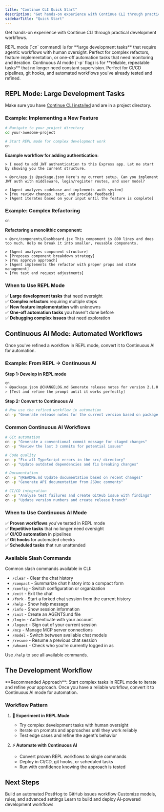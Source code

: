 ```yaml
---
title: "Continue CLI Quick Start"
description: "Get hands-on experience with Continue CLI through practical examples and common use cases"
sidebarTitle: "Quick Start"
---
```


Get hands-on experience with Continue CLI through practical development workflows.

<Tabs>
  <Tab title="REPL Mode">
    REPL mode (`cn` command) is for **large development tasks** that require
    agentic workflows with human oversight. Perfect for complex refactors,
    feature implementation, or one-off automation tasks that need monitoring and
    iteration.
  </Tab>
  <Tab title="Continuous AI Mode">
    Continuous AI mode (`-p` flag) is for **reliable, repeatable tasks** that no
    longer need constant supervision. Perfect for CI/CD pipelines, git hooks,
    and automated workflows you've already tested and refined.
  </Tab>
</Tabs>

## REPL Mode: Large Development Tasks

Make sure you have [Continue CLI installed](/cli/install) and are in a project directory.

### Example: Implementing a New Feature

```bash
# Navigate to your project directory
cd your-awesome-project

# Start REPL mode for complex development work
cn
```

**Example workflow for adding authentication:**

```
> I need to add JWT authentication to this Express app. Let me start by showing you the current structure.

> @src/app.js @package.json Here's my current setup. Can you implement JWT auth with middleware, login/register routes, and user model?

> [Agent analyzes codebase and implements auth system]
> [You review changes, test, and provide feedback]
> [Agent iterates based on your input until the feature is complete]
```

### Example: Complex Refactoring

```bash
cn
```

**Refactoring a monolithic component:**

```
> @src/components/Dashboard.jsx This component is 800 lines and does too much. Help me break it into smaller, reusable components.

> [Agent analyzes component structure]
> [Proposes component breakdown strategy]
> [You approve approach]
> [Agent implements the refactor with proper props and state management]
> [You test and request adjustments]
```

### When to Use REPL Mode

✅ **Large development tasks** that need oversight  
✅ **Complex refactors** requiring multiple steps  
✅ **New feature implementation** with unknowns  
✅ **One-off automation tasks** you haven't done before  
✅ **Debugging complex issues** that need exploration

## Continuous AI Mode: Automated Workflows

Once you've refined a workflow in REPL mode, convert it to Continuous AI for automation.

### Example: From REPL → Continuous AI

**Step 1: Develop in REPL mode**

```bash
cn
> @package.json @CHANGELOG.md Generate release notes for version 2.1.0
> [Test and refine the prompt until it works perfectly]
```

**Step 2: Convert to Continuous AI**

```bash
# Now use the refined workflow in automation
cn -p "Generate release notes for the current version based on package.json and recent commits"
```

### Common Continuous AI Workflows

```bash
# Git automation
cn -p "Generate a conventional commit message for staged changes"
cn -p "Review the last 3 commits for potential issues"

# Code quality
cn -p "Fix all TypeScript errors in the src/ directory"
cn -p "Update outdated dependencies and fix breaking changes"

# Documentation
cn -p "@README.md Update documentation based on recent changes"
cn -p "Generate API documentation from JSDoc comments"

# CI/CD integration
cn -p "Analyze test failures and create GitHub issue with findings"
cn -p "Update version numbers and create release branch"
```

### When to Use Continuous AI Mode

✅ **Proven workflows** you've tested in REPL mode  
✅ **Repetitive tasks** that no longer need oversight  
✅ **CI/CD automation** in pipelines  
✅ **Git hooks** for automated checks  
✅ **Scheduled tasks** that run unattended

### Available Slash Commands

Common slash commands available in CLI:

- `/clear` - Clear the chat history
- `/compact` - Summarize chat history into a compact form
- `/config` - Switch configuration or organization
- `/exit` - Exit the chat
- `/fork` - Start a forked chat session from the current history
- `/help` - Show help message
- `/info` - Show session information
- `/init` - Create an AGENTS.md file
- `/login` - Authenticate with your account
- `/logout` - Sign out of your current session
- `/mcp` - Manage MCP server connections
- `/model` - Switch between available chat models
- `/resume` - Resume a previous chat session
- `/whoami` - Check who you're currently logged in as

<Info>Use `/help` to see all available commands.</Info>

## The Development Workflow

<Info>
  **Recommended Approach**: Start complex tasks in REPL mode to iterate and
  refine your approach. Once you have a reliable workflow, convert it to
  Continuous AI mode for automation.
</Info>

### Workflow Pattern

1. **🔬 Experiment in REPL Mode**

   - Try complex development tasks with human oversight
   - Iterate on prompts and approaches until they work reliably
   - Test edge cases and refine the agent's behavior

2. **⚡ Automate with Continuous AI**
   - Convert proven REPL workflows to single commands
   - Deploy in CI/CD, git hooks, or scheduled tasks
   - Run with confidence knowing the approach is tested

## Next Steps

<CardGroup cols={3}>
  <Card title="Create Your First Workflow" href="/guides/posthog-github-continuous-ai">
    Build an automated PostHog to GitHub issues workflow
  </Card>

<Card title="CLI Configuration" href="/cli/configuration">
  Customize models, rules, and advanced settings
</Card>

  <Card title="Continuous AI Guide" href="/guides/continuous-ai">
    Learn to build and deploy AI-powered development workflows
  </Card>
</CardGroup>
